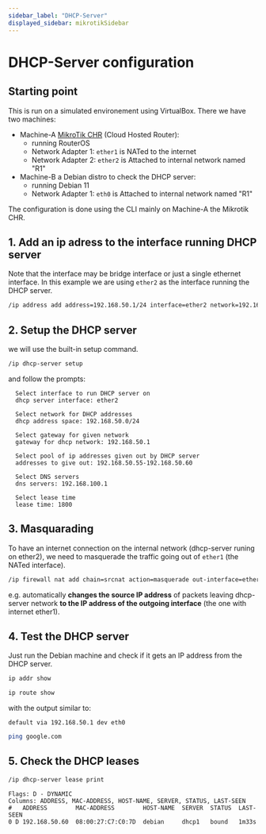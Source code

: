 ```yaml
---
sidebar_label: "DHCP-Server"
displayed_sidebar: mikrotikSidebar
---
```


# DHCP-Server configuration

## Starting point

This is run on a simulated environement using VirtualBox. There we have two machines:

- Machine-A [MikroTik CHR](https://mikrotik.com/download) (Cloud Hosted Router):
  - running RouterOS
  - Network Adapter 1: `ether1` is NATed to the internet
  - Network Adapter 2: `ether2` is Attached to internal network named "R1"
- Machine-B a Debian distro to check the DHCP server:
  - running Debian 11
  - Network Adapter 1: `eth0` is Attached to internal network named "R1"

The configuration is done using the CLI mainly on Machine-A the Mikrotik CHR.

## 1. Add an ip adress to the interface running DHCP server

Note that the interface may be bridge interface or just a single ethernet interface. In this example we are using `ether2` as the interface running the DHCP server.

```bash title="Add IP address to the interface"
/ip address add address=192.168.50.1/24 interface=ether2 network=192.168.50.0
```

## 2. Setup the DHCP server

we will use the built-in setup command.

```bash title="Setup DHCP server"
/ip dhcp-server setup
```

and follow the prompts:

```
  Select interface to run DHCP server on
  dhcp server interface: ether2

  Select network for DHCP addresses
  dhcp address space: 192.168.50.0/24

  Select gateway for given network
  gateway for dhcp network: 192.168.50.1

  Select pool of ip addresses given out by DHCP server
  addresses to give out: 192.168.50.55-192.168.50.60

  Select DNS servers
  dns servers: 192.168.100.1

  Select lease time
  lease time: 1800
```

## 3. Masquarading

To have an internet connection on the internal network (dhcp-server runing on ether2), we need to masquerade the traffic going out of `ether1` (the NATed interface).

```bash title="Masquerade"
/ip firewall nat add chain=srcnat action=masquerade out-interface=ether1
```

e.g. automatically **changes the source IP address** of packets leaving dhcp-server network **to the IP address of the outgoing interface** (the one with internet ether1).

## 4. Test the DHCP server

Just run the Debian machine and check if it gets an IP address from the DHCP server.

```bash title="Check IP address"
ip addr show
```

```bash title="check gateway"
ip route show
```

with the output similar to:

```
default via 192.168.50.1 dev eth0
```

```bash title="Check internet connection and dns"
ping google.com
```
## 5. Check the DHCP leases
```bash title="Check DHCP leases"
/ip dhcp-server lease print
```
```
Flags: D - DYNAMIC
Columns: ADDRESS, MAC-ADDRESS, HOST-NAME, SERVER, STATUS, LAST-SEEN
#   ADDRESS        MAC-ADDRESS        HOST-NAME  SERVER  STATUS  LAST-SEEN
0 D 192.168.50.60  08:00:27:C7:C0:7D  debian     dhcp1   bound   1m33s
```
